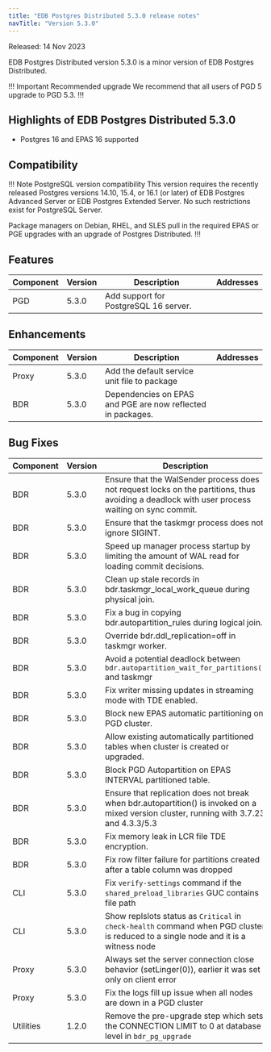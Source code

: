 ```yaml
---
title: "EDB Postgres Distributed 5.3.0 release notes"
navTitle: "Version 5.3.0"
---
```


Released: 14 Nov 2023

EDB Postgres Distributed version 5.3.0 is a minor version of EDB Postgres Distributed.

!!! Important Recommended upgrade
We recommend that all users of PGD 5 upgrade to PGD 5.3.
!!!

## Highlights of EDB Postgres Distributed 5.3.0

* Postgres 16 and EPAS 16 supported

## Compatibility

!!! Note PostgreSQL version compatibility
This version requires the recently released Postgres versions 14.10, 15.4,
or 16.1 (or later) of EDB Postgres Advanced Server or EDB Postgres Extended
Server. No such restrictions exist for PostgreSQL Server.

Package managers on Debian, RHEL, and SLES pull in the required EPAS or PGE
upgrades with an upgrade of Postgres Distributed.
!!!

## Features

| Component | Version | Description  | Addresses |
|-----------|---------|-------------|-----------|
| PGD | 5.3.0 | Add support for PostgreSQL 16 server. | |

## Enhancements

| Component | Version  |Description | Addresses |
|-----------|---------|-------------|-----------|
| Proxy     | 5.3.0   | Add the default service unit file to package | |
| BDR       | 5.3.0   | Dependencies on EPAS and PGE are now reflected in packages. | |

## Bug Fixes

| Component | Version |Description  | Addresses |
|-----------|---------|-------------|-----------|
| BDR       | 5.3.0   | Ensure that the WalSender process does not request locks on the partitions, thus avoiding a deadlock with user process waiting on sync commit. | RT97952 |
| BDR       | 5.3.0   | Ensure that the taskmgr process does not ignore SIGINT. ||
| BDR       | 5.3.0   | Speed up manager process startup by limiting the amount of WAL read for loading commit decisions. ||
| BDR       | 5.3.0   | Clean up stale records in bdr.taskmgr_local_work_queue during physical join. ||
| BDR       | 5.3.0   | Fix a bug in copying bdr.autopartition_rules during logical join. ||
| BDR       | 5.3.0   | Override bdr.ddl_replication=off in taskmgr worker. ||
| BDR       | 5.3.0   | Avoid a potential deadlock between `bdr.autopartition_wait_for_partitions()` and taskmgr||
| BDR       | 5.3.0   | Fix writer missing updates in streaming mode with TDE enabled. ||
| BDR       | 5.3.0   | Block new EPAS automatic partitioning on PGD cluster. ||
| BDR       | 5.3.0   | Allow existing automatically partitioned tables when cluster is created or upgraded. ||
| BDR       | 5.3.0   | Block PGD Autopartition on EPAS INTERVAL partitioned table. ||
| BDR       | 5.3.0   | Ensure that replication does not break when bdr.autopartition() is invoked on a mixed version cluster, running with 3.7.23 and 4.3.3/5.3 ||
| BDR       | 5.3.0   | Fix memory leak in LCR file TDE encryption. ||
| BDR       | 5.3.0   | Fix row filter failure for partitions created after a table column was dropped | RT95149 |
| CLI       | 5.3.0   | Fix `verify-settings` command if the `shared_preload_libraries` GUC contains file path | |
| CLI       | 5.3.0   | Show replslots status as `Critical` in `check-health` command when PGD cluster is reduced to a single node and it is a witness node | |
| Proxy     | 5.3.0   | Always set the server connection close behavior (setLinger(0)), earlier it was set only on client error | |
| Proxy     | 5.3.0   | Fix the logs fill up issue when all nodes are down in a PGD cluster | |
| Utilities | 1.2.0   | Remove the pre-upgrade step which sets the CONNECTION LIMIT to 0 at database level in `bdr_pg_upgrade` | |